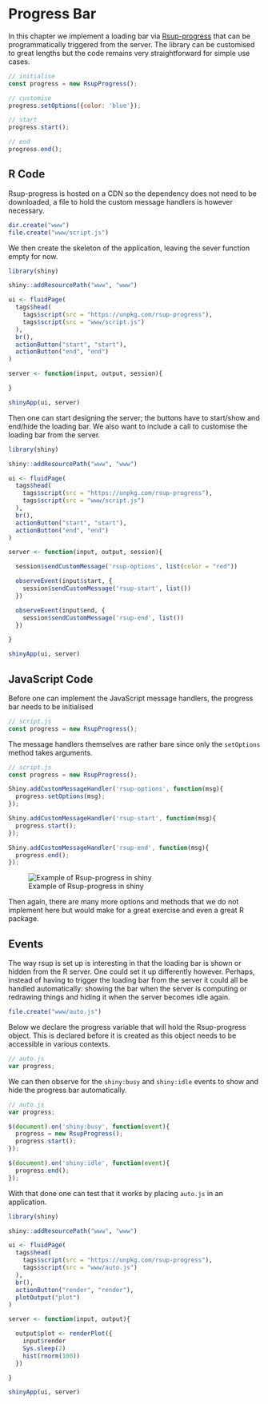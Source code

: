 # Progress Bar {#progress}

In this chapter we implement a loading bar via [Rsup-progress](https://github.com/skt-t1-byungi/rsup-progress) that can be programmatically triggered from the server. The library can be customised to great lengths but the code remains very straightforward for simple use cases.

```js
// initialise
const progress = new RsupProgress();

// customise
progress.setOptions({color: 'blue'});

// start
progress.start();

// end
progress.end();
```

## R Code {#progress-r-code}

Rsup-progress is hosted on a CDN so the dependency does not need to be downloaded, a file to hold the custom message handlers is however necessary.  

```r
dir.create("www")
file.create("www/script.js")
```

We then create the skeleton of the application, leaving the sever function empty for now. 

```r
library(shiny)

shiny::addResourcePath("www", "www")

ui <- fluidPage(
  tags$head(
    tags$script(src = "https://unpkg.com/rsup-progress"),
    tags$script(src = "www/script.js")
  ),
  br(),
  actionButton("start", "start"),
  actionButton("end", "end")
)

server <- function(input, output, session){

}

shinyApp(ui, server)
```

Then one can start designing the server; the buttons have to start/show and end/hide the loading bar. We also want to include a call to customise the loading bar from the server.

```r
library(shiny)

shiny::addResourcePath("www", "www")

ui <- fluidPage(
  tags$head(
    tags$script(src = "https://unpkg.com/rsup-progress"),
    tags$script(src = "www/script.js")
  ),
  br(),
  actionButton("start", "start"),
  actionButton("end", "end")
)

server <- function(input, output, session){

  session$sendCustomMessage('rsup-options', list(color = "red"))

  observeEvent(input$start, {
    session$sendCustomMessage('rsup-start', list())
  })

  observeEvent(input$end, {
    session$sendCustomMessage('rsup-end', list())
  })

}

shinyApp(ui, server)
```

## JavaScript Code {#progress-js-code}

Before one can implement the JavaScript message handlers, the progress bar needs to be initialised

```js
// script.js
const progress = new RsupProgress();
```

The message handlers themselves are rather bare since only the `setOptions` method takes arguments.

```js
// script.js
const progress = new RsupProgress();

Shiny.addCustomMessageHandler('rsup-options', function(msg){
  progress.setOptions(msg);
});

Shiny.addCustomMessageHandler('rsup-start', function(msg){
  progress.start();
});

Shiny.addCustomMessageHandler('rsup-end', function(msg){
  progress.end();
});
```

![Example of Rsup-progress in shiny](images/rsup.png)

Then again, there are many more options and methods that we do not implement here but would make for a great exercise and even a great R package. 

## Events {#progress-events}

The way rsup is set up is interesting in that the loading bar is shown or hidden from the R server. One could set it up differently however. Perhaps, instead of having to trigger the loading bar from the server it could all be handled automatically: showing the bar when the server is computing or redrawing things and hiding it when the server becomes idle again. 

```r
file.create("www/auto.js")
```

Below we declare the progress variable that will hold the Rsup-progress object. This is declared before it is created as this object needs to be accessible in various contexts.

```js
// auto.js
var progress;
```

We can then observe for the `shiny:busy` and `shiny:idle` events to show and hide the progress bar automatically.

```js
// auto.js
var progress;

$(document).on('shiny:busy', function(event){
  progress = new RsupProgress();
  progress.start();
});

$(document).on('shiny:idle', function(event){
  progress.end();
});
```

With that done one can test that it works by placing `auto.js` in an application.

```r
library(shiny)

shiny::addResourcePath("www", "www")

ui <- fluidPage(
  tags$head(
    tags$script(src = "https://unpkg.com/rsup-progress"),
    tags$script(src = "www/auto.js")
  ),
  br(),
  actionButton("render", "render"),
  plotOutput("plot")
)

server <- function(input, output){

  output$plot <- renderPlot({
    input$render
    Sys.sleep(2)
    hist(rnorm(100))
  })

}

shinyApp(ui, server)
```